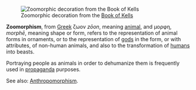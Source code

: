 [[Image:KellsDecoratedInitial.jpg|thumb|right|Zoomorphic decoration from the [[Book of Kells]]]]

'''Zoomorphism''', from  [[Greek language|Greek]]  &#950;&#969;&#959;&#957; ''z&#x14d;on'', meaning [[animal]], and &#956;&#959;&#961;&#966;&#951;, ''morph&#275;'', meaning shape or form, refers to the representation of animal forms in ornaments, or to the representation of [[god]]s in the form, or with attributes, of non-human animals, and also to the transformation of [[human]]s into beasts.

Portraying people as animals in order to dehumanize them is frequently used in [[propaganda]] purposes. 

See also: [[Anthropomorphism]].

{{stub}}